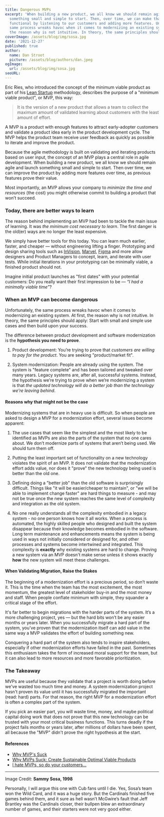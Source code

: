 ```yaml
---
title: Dangerous MVPs
excerpt: 'When building a new product, we all know we should remain agile and launch
  something small and simple to start. Then, over time, we can make that product more
  functional by listening to our customers and adding more features. Unfortunately, the 
  same process wreaks havoc when it comes to modernizing an existing system. At first, 
  the reason why is not intuitive. In theory, the same principles should apply.'
coverImage: /assets/blog/img/sosa.jpg
date: '2021-12-27'
published: true
author:
  name: Dan Stroot
  picture: /assets/blog/authors/dan.jpeg
ogImage:
  url: /assets/blog/img/sosa.jpg
seoURL:
---
```


Eric Ries, who introduced the concept of the minimum viable product as part of his [Lean Startup](https://www.amazon.com/dp/0307887898?tag=lessolearn01-20&camp=213381&creative=390973&linkCode=as4&creativeASIN=0307887898&adid=004DZWTQ0HQTRCNYZJPD) methodology, describes the purpose of a "minimum viable product", or MVP, this way:

> It is the version of a new product that allows a team to collect the maximum amount of validated learning about customers with the least amount of effort.

A MVP is a product with enough features to attract early-adopter customers and validate a product idea early in the product development cycle. The MVP helps the product team receive user feedback as quickly as possible to iterate and improve the product.

Because the agile methodology is built on validating and iterating products based on user input, the concept of an MVP plays a central role in agile development. When building a new product, we all know we should remain agile and launch something small and simple to start. Then over time, we can improve the product by adding more features over time, as previous features prove their value.

Most importantly, an MVP allows your company to _minimize the time and resources_ (the cost) you might otherwise commit to building a product that won’t succeed.

### Today, there are better ways to learn

The reason behind implementing an MVP had been to tackle the main issue of learning. It was _the minimum cost necessary to learn_. The first danger is the old(er) ways are no longer the least expensive.

We simply have better tools for this today. You can learn much earlier, faster, and cheaper — without engineering lifting a finger. Prototyping and design sharing tools such as [InVision](https://www.invisionapp.com/), [Marvel](https://marvelapp.com/), [Figma](https://www.figma.com/prototyping/) and more allow designers and Product Managers to concept, learn, and iterate with user tests. While initial iterations in your prototyping can be minimally viable, a finished product should not.

Imagine initial product launches as "first dates" with your potential customers: Do you really want their first impression to be — _“I had a minimally viable time”_?

### When an MVP can become dangerous

Unfortunately, the same process wreaks havoc when it comes to modernizing an existing system. At first, the reason why is not intuitive. In theory, the same principles should apply: Start with small and simple use cases and then build upon your success.

The difference between product development and software modernization is the **hypothesis you need to prove**.

1. Product development: You’re trying to prove that _customers are willing to pay for the product_. You are seeking "product/market fit".

2. System modernization: People are already using the system. The system is "feature complete" and has been tailored and tweaked over many years. Legacy systems are, after all, successful systems. Instead, the hypothesis we’re trying to prove when we’re modernizing a system is that _the updated technology will do a better job than the technology we’re leaving behind_.

#### Reasons why that might not be the case

Modernizing systems that are in heavy use is difficult. So when people are asked to design a MVP for a modernization effort, several issues become apparent:

1. The use cases that seem like the simplest and the most likely to be identified as MVPs are also the parts of the system that no one cares about. We don’t modernize parts of systems that aren’t being used. We should turn them off.

2. Putting the least important set of functionality on a new technology violates the spirit of an MVP. It does not validate that the modernization effort adds value, nor does it "prove" the new technology being used is better than the old one.

3. Defining doing a "better job" than the old software is surprisingly difficult. Things like "it will be easier/cheaper to maintain", or "we will be able to implement change faster" are hard things to measure - and may not be true once the new system reaches the same level of complexity and integration as the old system.

4. No one really understands all the complexity embodied in a legacy system - no one person knows how it all works. When a process is automated, the highly skilled people who designed and built the system disappear because their knowledge becomes embodied in the software. Long term maintenance and enhancements means the system is being used in ways not initially considered or designed for, and other processes and systems become intertwined and integrated. This complexity is **exactly** why existing systems are hard to change. Proving a new system via an MVP doesn't make sense unless it shows exactly **how** the new system will meet these challenges.

#### When Validating Migration, Raise the Stakes

The beginning of a modernization effort is a precious period, so don’t waste it. This is the time when the team has the most excitement, the most momentum, the greatest level of stakeholder buy-in and the most money and staff. When people conflate minimum with simple, they squander a critical stage of the effort.

It's far better to begin migrations with the harder parts of the system. It’s a more challenging project, yes — but the hard bits won’t be any easier months or years later. When you successfully migrate a hard part of the system, you’ve proven that the modernization itself can add value in the same way a MVP validates the effort of building something new.

Conquering a hard part of the system also tends to inspire stakeholders, especially if other modernization efforts have failed in the past. Sometimes this enthusiasm takes the form of increased moral support for the team, but it can also lead to more resources and more favorable prioritization.

### The Takeaway

MVPs are useful because they validate that a project is worth doing before we've wasted too much time and money. A system modernization project hasn't proven its value until it has successfully migrated the important (read: hard) parts. For that reason, the right MVP for a modernization effort is often a complex part of the system.

If you pick an easier part, you will waste time, money, and maybe political capital doing work that does not prove that this new technology can be trusted with your most critical business functions. This turns deadly if the project fails months or years later, after millions of dollars have been spent, all because the "MVP" didn't prove the right hypothesis at the start.

#### References

- [Why MVP's Suck](https://medium.com/@rachklausner/why-mvps-suck-ad06b9866ee7)
- [Why MVPs Suck: Create Sustainable Optimal Viable Products](https://www.linkedin.com/pulse/why-mvps-suck-create-sustainable-optimal-viable-products-tim-b-green/)
- [I hate MVPs, so do your customers...](https://blog.asmartbear.com/slc.html)

---

Image Credit: **Sammy Sosa, 1998**

<span className="text-sm">
Personally, I will argue this one with Cub fans until I die. Yes, Sosa’s team won the Wild Card, and it was a huge story. But the Cardinals finished five games behind them, and it sure as hell wasn’t McGwire’s fault that Jeff Brantley was the Cardinals closer, their bullpen blew an extraordinary number of games, and their starters were not very good either.
</span>
